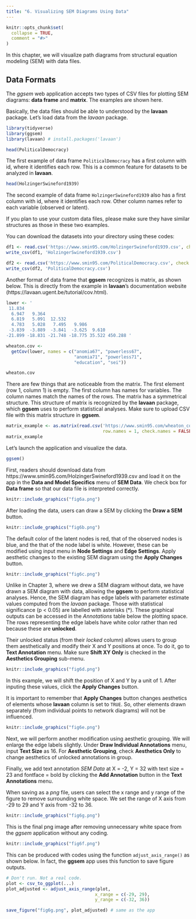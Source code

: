 ```yaml
---
title: "6. Visualizing SEM Diagrams Using Data"
---
```


```r
knitr::opts_chunk$set(
  collapse = TRUE,
  comment = "#>"
)
```

In this chapter, we will visualize path diagrams from structural equation modeling (SEM) with data files. 

## Data Formats

The *ggsem* web application accepts two types of CSV files for plotting SEM diagrams: **data frame** and **matrix**. The examples are shown here.

Basically, the data files should be able to understood by the **lavaan** package. Let's load data from the *lavaan* package.

```r
library(tidyverse)
library(ggsem)
library(lavaan) # install.packages('lavaan')

head(PoliticalDemocracy)
```

The first example of data frame `PoliticalDemocracy` has a first column with id, where it identifies each row. This is a common feature for datasets to be analyzed in **lavaan**.

```r
head(HolzingerSwineford1939)
```

The second example of data frame `HolzingerSwineford1939` also has a first column with id, where it identifies each row. Other column names refer to each variable (observed or latent).

If you plan to use your custom data files, please make sure they have similar structures as those in these two examples. 

You can download the datasets into your directory using these codes:

```r
df1 <- read.csv('https://www.smin95.com/HolzingerSwineford1939.csv', check.names = FALSE)
write_csv(df1, 'HolzingerSwineford1939.csv')

df2 <- read.csv('https://www.smin95.com/PoliticalDemocracy.csv', check.names = FALSE)
write_csv(df2, 'PoliticalDemocracy.csv')
```

Another format of data frame that **ggsem** recognizes is matrix, as shown below. This is directly from the example in **lavaan**'s documentation website (https://lavaan.ugent.be/tutorial/cov.html).

```r
lower <- '
 11.834
  6.947   9.364
  6.819   5.091  12.532
  4.783   5.028   7.495   9.986
 -3.839  -3.889  -3.841  -3.625  9.610
-21.899 -18.831 -21.748 -18.775 35.522 450.288 '

wheaton.cov <- 
  getCov(lower, names = c("anomia67", "powerless67", 
                          "anomia71", "powerless71",
                          "education", "sei"))

wheaton.cov
```

There are few things that are noticeable from the matrix. The first element (row 1, column 1) is empty. The first column has names for variables. The column names match the names of the rows. The matrix has a symmetrical structure. This structure of matrix is recognized by the **lavaan** package, which **ggsem** uses to perform statistical analyses. Make sure to upload CSV file with this matrix structure in **ggsem**.

```r
matrix_example <- as.matrix(read.csv('https://www.smin95.com/wheaton_cov.csv',
                                     row.names = 1, check.names = FALSE))
matrix_example
```

Let's launch the application and visualize the data.

```r
ggsem()
```

First, readers should download data from https://www.smin95.com/HolzingerSwineford1939.csv and load it on the app in the **Data and Model Specifics** menu of **SEM Data**. We check box for **Data frame** so that our data  file is interpreted correctly.

```r
knitr::include_graphics("fig6a.png")
```

After loading the data, users can draw a SEM by clicking the **Draw a SEM** button.

```r
knitr::include_graphics("fig6b.png")
```

The default color of the latent nodes is red, that of the observed nodes is blue, and the that of the node label is white. However, these can be modified using input menu in **Node Settings** and **Edge Settings**. Apply aesthetic changes to the existing SEM diagram using the **Apply Changes** button.


```r
knitr::include_graphics("fig6c.png")
```

Unlike in Chapter 3, where we drew a SEM diagram without data, we have drawn a SEM diagram with data, allowing the **ggsem** to perform statistical analyses. Hence, the SEM diagram has edge labels with parameter estimate values computed from the *lavaan* package. Those with statistical significance (p < 0.05) are labelled with asterisks (\*). These graphical outputs can be accessed in the *Annotations* table below the plotting space. The rows representing the edge labels have white color rather than red because these are **unlocked**. 


Their unlocked status (from their *locked* column) allows users to group them aesthetically and modify their X and Y positions at once. To do it, go to **Text Annotation** menu. Make sure **Shift XY Only** is checked in the **Aesthetics Grouping** sub-menu.

```r
knitr::include_graphics("fig6d.png")
```

In this example, we will shift the position of X and Y by a unit of 1. After inputing these values, click the **Apply Changes** button.

It is important to remember that **Apply Changes** button changes aesthetics of elements whose **lavaan** column is set to `TRUE`. So, other elements drawn separately (from individual points to network diagrams) will not be influenced.

```r
knitr::include_graphics("fig6e.png")
```

Next, we will perform another modification using aesthetic grouping. We will enlarge the edge labels slightly. Under **Draw Individual Annotations** menu, input **Text Size** as 16. For **Aesthetic Grouping**, check **Aesthetics Only** to change aesthetics of unlocked annotations in group.

Finally, we add text annotation *SEM Data* at X = -2, Y = 32 with text size = 23 and fontface = bold by clicking the **Add Annotation** button in the **Text Annotations** menu.

When saving as a *png* file, users can select the x range and y range of the figure to remove surrounding white space. We set the range of X axis from -29 to 29 and Y axis from -32 to 36.

```r
knitr::include_graphics("fig6g.png")
```

This is the final png image after removing unnecessary white space from the *ggsem* application without any coding.

```r
knitr::include_graphics("fig6f.png")
```

This can be produced with codes using the function `adjust_axis_range()` as shown below. In fact, the **ggsem** app uses this function to save figure outputs. 

```r
# Don't run. Not a real code.
plot <- csv_to_ggplot(...)
plot_adjusted <- adjust_axis_range(plot, 
                                  x_range = c(-29, 29), 
                                  y_range = c(-32, 36))

save_figure("fig6g.png", plot_adjusted) # same as the app
```
